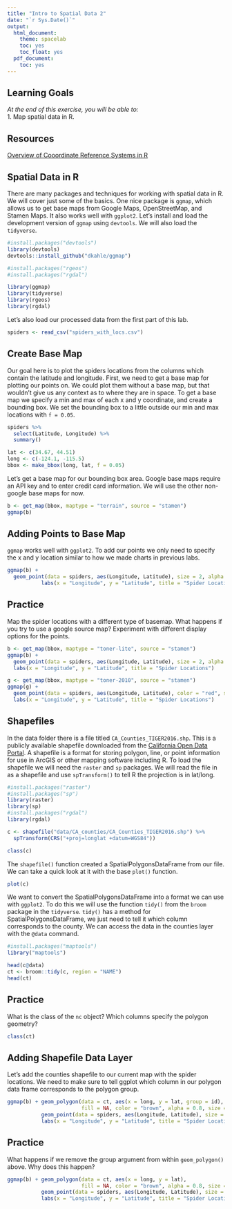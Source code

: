 ```yaml
---
title: "Intro to Spatial Data 2"
date: "`r Sys.Date()`"
output:
  html_document:
    theme: spacelab
    toc: yes
    toc_float: yes
  pdf_document:
    toc: yes
---
```


## Learning Goals
*At the end of this exercise, you will be able to:*  
1. Map spatial data in R.    
 
## Resources
[Overview of Cooordinate Reference Systems in R](https://www.nceas.ucsb.edu/~frazier/RSpatialGuides/OverviewCoordinateReferenceSystems.pdf)

## Spatial Data in R

There are many packages and techniques for working with spatial data in R. We will cover just some of the basics. One nice package is `ggmap`, which allows us to get base maps from Google Maps, OpenStreetMap, and Stamen Maps. It also works well with `ggplot2`. Let's install and load the development version of `ggmap` using `devtools`. We will also load the `tidyverse`.

```r
#install.packages("devtools")
library(devtools)
devtools::install_github("dkahle/ggmap")
```

```r
#install.packages("rgeos")
#install.packages("rgdal")
```


```r
library(ggmap)
library(tidyverse)
library(rgeos)
library(rgdal)
```

Let's also load our processed data from the first part of this lab.
```r
spiders <- read_csv("spiders_with_locs.csv")
```

## Create Base Map

Our goal here is to plot the spiders locations from the columns which contain the latitude and longitude. First, we need to get a base map for plotting our points on. We could plot them without a base map, but that wouldn't give us any context as to where they are in space. To get a base map we specify a min and max of each x and y coordinate, and create a bounding box. We set the bounding box to a little outside our min and max locations with `f = 0.05`. 

```r
spiders %>% 
  select(Latitude, Longitude) %>% 
  summary()
```

```r
lat <- c(34.67, 44.51)
long <- c(-124.1, -115.5)
bbox <- make_bbox(long, lat, f = 0.05)
```

Let's get a base map for our bounding box area. Google base maps require an API key and to enter credit card information. We will use the other non-google base maps for now.  
```r
b <- get_map(bbox, maptype = "terrain", source = "stamen")
ggmap(b)
```

## Adding Points to Base Map

`ggmap` works well with `ggplot2`. To add our points we only need to specify the x and y location similar to how we made charts in previous labs. 
```r
ggmap(b) + 
  geom_point(data = spiders, aes(Longitude, Latitude), size = 2, alpha = 0.7) +
           labs(x = "Longitude", y = "Latitude", title = "Spider Locations")
```


## Practice

Map the spider locations with a different type of basemap. What happens if you try to use a google source map? Experiment with different display options for the points. 

```r
b <- get_map(bbox, maptype = "toner-lite", source = "stamen")
ggmap(b) + 
  geom_point(data = spiders, aes(Longitude, Latitude), size = 2, alpha = 0.7) +
  labs(x = "Longitude", y = "Latitude", title = "Spider Locations")
```

```r
g <- get_map(bbox, maptype = "toner-2010", source = "stamen")
ggmap(g) + 
  geom_point(data = spiders, aes(Longitude, Latitude), color = "red", size = 2, alpha = 0.7) +
  labs(x = "Longitude", y = "Latitude", title = "Spider Locations")
```

## Shapefiles

In the data folder there is a file titled `CA_Counties_TIGER2016.shp`. This is a publicly available shapefile downloaded from the [California Open Data Portal](https://data.ca.gov/dataset/ca-geographic-boundaries). A shapefile is a format for storing polygon, line, or point information for use in ArcGIS or other mapping software including R. To load the shapefile we will need the `raster` and `sp` packages. We will read the file in as a shapefile and use `spTransform()` to tell R the projection is in lat/long. 
```r
#install.packages("raster")
#install.packages("sp")
library(raster)
library(sp)
#install.packages("rgdal")
library(rgdal)
```

```r
c <- shapefile("data/CA_counties/CA_Counties_TIGER2016.shp") %>% 
  spTransform(CRS("+proj=longlat +datum=WGS84"))

class(c)
```
  
The `shapefile()` function created a SpatialPolygonsDataFrame from our file. We can take a quick look at it with the base `plot()` function.
```r
plot(c)
```

We want to convert the SpatialPolygonsDataFrame into a format we can use with `ggplot2`. To do this we will use the function `tidy()` from the `broom` package in the `tidyverse`. `tidy()` has a method for SpatialPolygonsDataFrame, we just need to tell it which column corresponds to the county. We can access the data in the counties layer with the `@data` command. 
```r
#install.packages("maptools")
library("maptools")

head(c@data)
ct <- broom::tidy(c, region = "NAME")
head(ct)
```


## Practice

What is the class of the `nc` object? Which columns specify the polygon geometry?
```r
class(ct)
```

## Adding Shapefile Data Layer

Let's add the counties shapefile to our current map with the spider locations. We need to make sure to tell ggplot which column in our polygon data frame corresponds to the polygon group. 

```r

ggmap(b) + geom_polygon(data = ct, aes(x = long, y = lat, group = id), 
                        fill = NA, color = "brown", alpha = 0.8, size = 0.2) +
           geom_point(data = spiders, aes(Longitude, Latitude), size = 2, alpha = 0.7) +
           labs(x = "Longitude", y = "Latitude", title = "Spider Locations")
```

## Practice

What happens if we remove the group argument from within `geom_polygon()` above. Why does this happen?

```r
ggmap(b) + geom_polygon(data = ct, aes(x = long, y = lat), 
                        fill = NA, color = "brown", alpha = 0.8, size = 0.2) +
           geom_point(data = spiders, aes(Longitude, Latitude), size = 2, alpha = 0.7) +
           labs(x = "Longitude", y = "Latitude", title = "Spider Locations")
```

